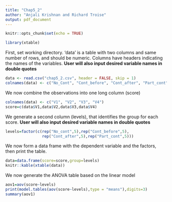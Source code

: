 ```yaml
---
title: "Chap5_2"
author: "Anjali Krishnan and Richard Troise"
output: pdf_document
---
```


```r
knitr::opts_chunk$set(echo = TRUE)
```

```r
library(xtable)
```

First, set working directory. 'data' is a table with two columns and same number of rows, and should be numeric. Columns have headers indicating the names of the variables. **User will also input desired variable names in double quotes**
```r
data <- read.csv("chap5_2.csv", header = FALSE, skip = 1)
colnames(data) <- c("No_Cont", "Cont_before", "Cont_after", "Part_cont")
```

We now combine the observations into one long column (score)
```r
colnames(data) <- c("V1", "V2", "V3", "V4")
score=c(data$V1,data$V2,data$V3,data$V4)
```

We generate a second column (levels), that identifies the group for each score. **User will also input desired variable names in double quotes**
```r
levels=factor(c(rep("No_cont",5),rep("Cont_before",5),
                rep("Cont_after",5),rep("Part_cont",5)))
```

We now form a data frame with the dependent variable and the factors, then print the table.
```r
data=data.frame(score=score,group=levels)
knitr::kable(xtable(data))
```

We now generate the ANOVA table based on the linear model
```r
aov1=aov(score~levels)
print(model.tables(aov(score~levels),type = "means"),digits=3)
summary(aov1)
```

